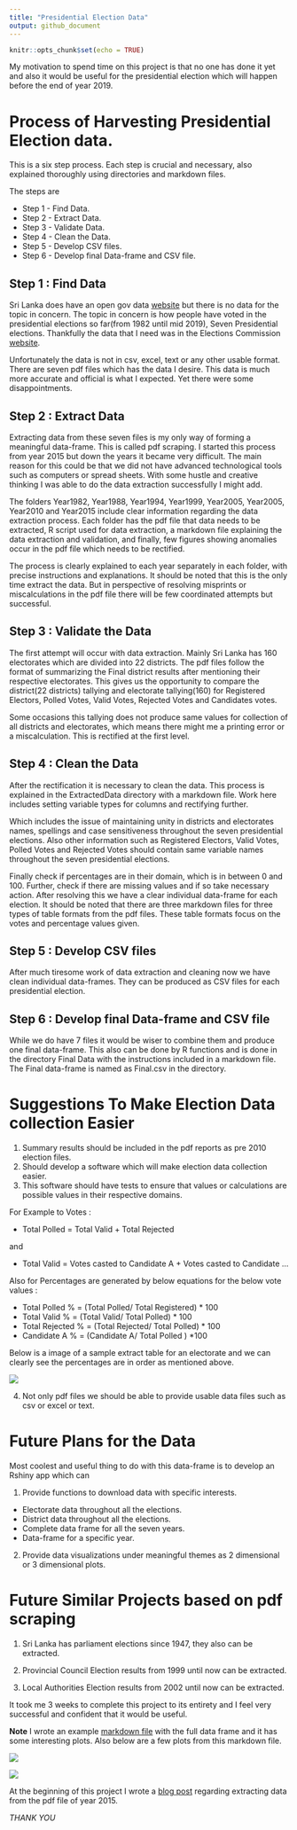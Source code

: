 ```yaml
---
title: "Presidential Election Data"
output: github_document
---
```


```r
knitr::opts_chunk$set(echo = TRUE)
```

My motivation to spend time on this project is that no one 
has done it yet and also it would be useful for the presidential 
election which will happen before the end of year 2019. 

# Process of Harvesting Presidential Election data.

This is a six step process. Each step is crucial and necessary, also 
explained thoroughly using directories and markdown files. 

The steps are

* Step 1 - Find Data.
* Step 2 - Extract Data.
* Step 3 - Validate Data.
* Step 4 - Clean the Data.
* Step 5 - Develop CSV files.
* Step 6 - Develop final Data-frame and CSV file.

## Step 1 : Find Data

Sri Lanka does have an open gov data [website](http://www.data.gov.lk)
but there is no data for the topic in concern. The topic in concern is 
how people have voted in the presidential elections so far(from 1982 until mid 2019),
Seven Presidential elections. Thankfully the data that I need was in the Elections Commission
[website](https://elections.gov.lk/web/en/elections/elections-results/presidential-elections-results/).

Unfortunately the data is not in csv, excel, text or any other usable format. There are 
seven pdf files which has the data I desire. This data is much more accurate and official 
is what I expected. Yet there were some disappointments.

## Step 2 : Extract Data

Extracting data from these seven files is my only way of forming a meaningful data-frame.
This is called pdf scraping. I started this process from year 2015 but down the years it
became very difficult. The main reason for this could be that we did not have advanced 
technological tools such as computers or spread sheets. With some hustle and creative 
thinking I was able to do the data extraction successfully I might add. 

The folders Year1982, Year1988, Year1994, Year1999, Year2005, Year2005,
Year2010 and Year2015 include clear information regarding the data extraction process. 
Each folder has the pdf file that data needs to be extracted, R script used for data 
extraction, a markdown file explaining the data extraction and validation, and finally,
few figures showing anomalies occur in the pdf file which needs to be rectified.

The process is clearly explained to each year separately in each folder, with precise 
instructions and explanations. It should be noted that this is the only time extract the 
data. But in perspective of resolving misprints or miscalculations in the pdf file there 
will be few coordinated attempts but successful.

## Step 3 : Validate the Data

The first attempt will occur with data extraction. Mainly Sri Lanka has 160 electorates
which are divided into 22 districts. The pdf files follow the format of summarizing the
Final district results after mentioning their respective electorates. This gives us the 
opportunity to compare the district(22 districts) tallying and electorate tallying(160)
for Registered Electors, Polled Votes, Valid Votes, Rejected Votes and Candidates votes.

Some occasions this tallying does not produce same values for collection of all districts 
and electorates, which means there might me a printing error or a miscalculation. This is 
rectified at the first level. 

## Step 4 : Clean the Data

After the rectification it is necessary to clean the data. This process is explained 
in the ExtractedData directory with a markdown file. Work here includes setting variable
types for columns and rectifying further.

Which includes the issue of maintaining unity in districts and electorates 
names, spellings and case sensitiveness throughout the seven presidential elections.
Also other information such as Registered Electors, Valid Votes, Polled Votes and Rejected
Votes should contain same variable names throughout the seven presidential elections.

Finally check if percentages are in their domain, which is in between 0 and 100. Further,
check if there are missing values and if so take necessary action. After resolving this
we have a clear individual data-frame for each election. It should be noted that
there are three markdown files for three types of table formats from the pdf files. 
These table formats focus on the votes and percentage values given. 

## Step 5 : Develop CSV files

After much tiresome work of data extraction and cleaning now we have clean individual
data-frames. They can be produced as CSV files for each presidential election.

## Step 6 : Develop final Data-frame and CSV file

While we do have 7 files it would be wiser to combine them and produce one final data-frame.
This also can be done by R functions and is done in the directory Final Data with the instructions
included in a markdown file. The Final data-frame is named as Final.csv in the directory.

# Suggestions To Make Election Data collection Easier

1. Summary results should be included in the pdf reports as pre 2010 election files.
2. Should develop a software which will make election data collection easier. 
3. This software should have tests to ensure that values or calculations are possible values
in their respective domains.

For Example to Votes : 

* Total Polled = Total Valid + Total Rejected

and 

* Total Valid = Votes casted to Candidate A + Votes casted to Candidate ... 

Also for Percentages are generated by below equations for the below vote values :

* Total Polled % = (Total Polled/ Total Registered) * 100 
* Total Valid % = (Total Valid/ Total Polled) * 100
* Total Rejected % = (Total Rejected/ Total Polled) * 100
* Candidate A % = (Candidate A/ Total Polled ) *100

Below is a image of a sample extract table for an electorate and we can clearly
see the percentages are in order as mentioned above.

![](Fig1.JPG)

4. Not only pdf files we should be able to provide usable data
files such as csv or excel or text. 

# Future Plans for the Data

Most coolest and useful thing to do with this data-frame is to develop
an Rshiny app which can 

1. Provide functions to download data with specific interests. 
  * Electorate data throughout all the elections.
  * District data throughout all the elections. 
  * Complete data frame for all the seven years.
  * Data-frame for a specific year. 

2. Provide data visualizations under meaningful themes as 2 dimensional or 
3 dimensional plots. 

# Future Similar Projects based on pdf scraping

1. Sri Lanka has parliament elections since 1947, they also
can be extracted. 

2. Provincial Council Election results from 1999 until now can be extracted. 

3. Local Authorities Election results from 2002 until now can be extracted.

It took me 3 weeks to complete this project to its entirety and I feel very
successful and confident that it would be useful. 

**Note** 
I wrote an example [markdown file](https://github.com/Amalan-ConStat/PresidentialElection/blob/master/Final%20Data/Example.md) 
with the full data frame and it has some interesting plots. Also below are a few 
plots from this markdown file. 

![](Fig2.png)

![](Fig3.gif)

At the beginning of this project I wrote a [blog post](https://amalan-con-stat.netlify.com/post/slelection/presidential-election/2015/2015/)
regarding extracting data from the pdf file of year 2015.

*THANK YOU*
